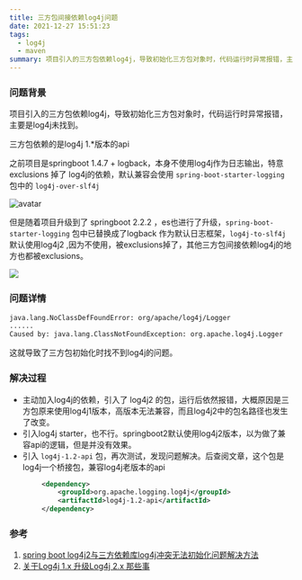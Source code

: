 ```yaml
---
title: 三方包间接依赖log4j问题
date: 2021-12-27 15:51:23
tags:
  - log4j
  - maven
summary: 项目引入的三方包依赖log4j，导致初始化三方包对象时，代码运行时异常报错，主要是log4j未找到
---
```



### 问题背景

项目引入的三方包依赖log4j，导致初始化三方包对象时，代码运行时异常报错，主要是log4j未找到。

三方包依赖的是log4j 1.*版本的api

之前项目是springboot 1.4.7 + logback，本身不使用log4j作为日志输出，特意 exclusions 掉了 log4j的依赖，默认兼容会使用 `spring-boot-starter-logging` 包中的 `log4j-over-slf4j` 

![avatar](https://dzh213.oss-cn-beijing.aliyuncs.com/blog/springboot1-log4j%201.jpg)

但是随着项目升级到了 springboot 2.2.2 ，es也进行了升级，`spring-boot-starter-logging` 包中已替换成了logback 作为默认日志框架，`log4j-to-slf4j` 默认使用log4j2 ,因为不使用，被exclusions掉了，其他三方包间接依赖log4j的地方也都被exclusions。

![](https://dzh213.oss-cn-beijing.aliyuncs.com/blog/springboot2-log4j%202.jpg)

### 问题详情

```bash
java.lang.NoClassDefFoundError: org/apache/log4j/Logger
......
Caused by: java.lang.ClassNotFoundException: org.apache.log4j.Logger
```

这就导致了三方包初始化时找不到log4j的问题。

### 解决过程

* 主动加入log4j的依赖，引入了 log4j2 的包，运行后依然报错，大概原因是三方包原来使用log4j1版本，高版本无法兼容，而且log4j2中的包名路径也发生了改变。
* 引入log4j starter，也不行。springboot2默认使用log4j2版本，以为做了兼容api的逻辑，但是并没有效果。
* 引入 `log4j-1.2-api` 包，再次测试，发现问题解决。后查阅文章，这个包是log4j一个桥接包，兼容log4j老版本的api

``` xml
        <dependency>
            <groupId>org.apache.logging.log4j</groupId>
            <artifactId>log4j-1.2-api</artifactId>
        </dependency>
```



### 参考

1. [spring boot log4j2与三方依赖库log4j冲突无法初始化问题解决方法](https://www.bbsmax.com/A/QV5ZvYG25y/)
2. [关于Log4j 1.x 升级Log4j 2.x 那些事](https://blog.csdn.net/hadues/article/details/101056724)

